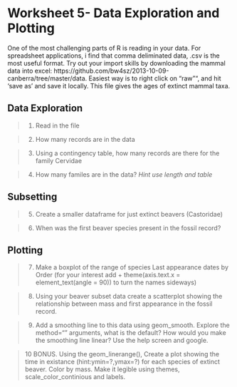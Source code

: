 Worksheet 5- Data Exploration and Plotting
========================================================

One of the most challenging parts of R is reading in your data. For spreadsheet applications, i find that comma deliminated data, .csv is the most useful format. Try out your import skills by downloading the mammal data into excel: https://github.com/bw4sz/2013-10-09-canberra/tree/master/data. Easiest way is to right click on "raw"", and hit 'save as' and save it locally. This file gives the ages of extinct mammal taxa. 

Data Exploration
-----------------
> 1. Read in the file

> 2. How many records are in the data

> 3. Using a contingency table, how many records are there for the family Cervidae

> 4. How many familes are in the data? *Hint use length and table*

Subsetting
-------

> 5. Create a smaller dataframe for just extinct beavers (Castoridae)

> 6. When was the first beaver species present in the fossil record?

Plotting
----

> 7. Make a boxplot of the range of species Last appearance dates by Order (for your interest add + theme(axis.text.x = element_text(angle = 90)) to turn the names sideways)

> 8. Using your beaver subset data create a scatterplot showing the relationship between mass and first appearance in the fossil record.

> 9. Add a smoothing line to this data using geom_smooth. Explore the method="" arguments, what is the default? How would you make the smoothing line linear? Use the help screen and google. 

> 10 BONUS. Using the geom_linerange(), Create a plot showing the time in existance  (hint:ymin=?,ymax=?) for each species of extinct beaver. Color by mass. Make it legible using themes, scale_color_continious and labels.  
